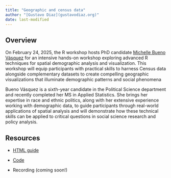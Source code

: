 ```yaml
---
title: "Geographic and census data"
author: "[Gustavo Diaz](gustavodiaz.org)"
date: last-modified
---
```


## Overview

On February 24, 2025, the R workshop hosts PhD candidate [Michelle Bueno Vásquez](https://polisci.northwestern.edu/people/graduate-students/michelle-bueno-vásquez.html) for an intensive hands-on workshop exploring advanced R techniques for spatial demographic analysis and visualization. This workshop will equip participants with practical skills to harness Census data alongside complementary datasets to create compelling geographic visualizations that illuminate demographic patterns and social phenomena

Bueno Vásquez is a sixth-year candidate in the Political Science department and recently completed her MS in Applied Statistics. She brings her expertise in race and ethnic politics, along with her extensive experience working with demographic data, to guide participants through real-world applications of spatial analysis and will demonstrate how these technical skills can be applied to critical questions in social science research and policy analysis.

## Resources

- [HTML guide](maps_workshop.html)

- [Code](https://github.com/gustavo-diaz/rworkshop/blob/main/census/maps_workshop.qmd)

- Recording (coming soon!)

